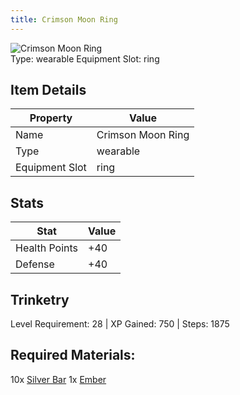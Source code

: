 ```yaml
---
title: Crimson Moon Ring
---
```


<div className="flex items-start gap-6 mb-8">
  <div className="flex-shrink-0">
    <img src="/assets/resources/trinketry/rings/silver_ember_1.png" alt="Crimson Moon Ring" className="w-24 h-24 border rounded-lg" />
  </div>
  <div className="flex-1">
    <div className="space-y-2">
            <div className="flex flex-wrap gap-4 text-sm">
        <span className="px-2 py-1 bg-green-100 dark:bg-green-900 rounded-md">
          Type: wearable
        </span>
        <span className="px-2 py-1 bg-purple-100 dark:bg-purple-900 rounded-md">
          Equipment Slot: ring
        </span>
      </div>
    </div>
  </div>
</div>

## Item Details
| Property | Value |
|----------|-------|
| Name | Crimson Moon Ring |
| Type | wearable |
| Equipment Slot | ring |

## Stats
| Stat | Value |
|------|-------|
| Health Points | +40 |
| Defense | +40 |

## Trinketry
Level Requirement: 28 | XP Gained: 750 | Steps: 1875

## Required Materials:
10x [Silver Bar](/docs/resources/individual/silver_bar)
1x [Ember](/docs/resources/individual/ember)

